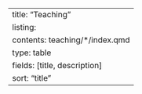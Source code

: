 ---
title: "Teaching"
listing:
  contents: teaching/*/index.qmd
  type: table     
  fields: [title, description]
  sort: "title"
---